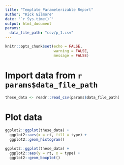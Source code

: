 ```yaml
---
title: "Template Parameterizable Report"
author: "Rick Gilmore"
date: "`r Sys.time()`"
output: html_document
params:
  data_file_path: "csv/p_1.csv"
---
```


```r
knitr::opts_chunk$set(echo = FALSE,
                      warning = FALSE,
                      message = FALSE)
```

# Import data from `r params$data_file_path`

```r
these_data <- readr::read_csv(params$data_file_path)
```

# Plot data

```r
ggplot2::ggplot(these_data) +
  ggplot2::aes(x = rt, fill = type) +
  ggplot2::geom_histogram()
```

```r
ggplot2::ggplot(these_data) +
  ggplot2::aes(y = rt, x = type) +
  ggplot2::geom_boxplot()
```



